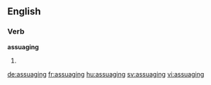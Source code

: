 
==English==

===Verb===
'''assuaging'''

# {{present participle of|assuage}}

[[de:assuaging]]
[[fr:assuaging]]
[[hu:assuaging]]
[[sv:assuaging]]
[[vi:assuaging]]